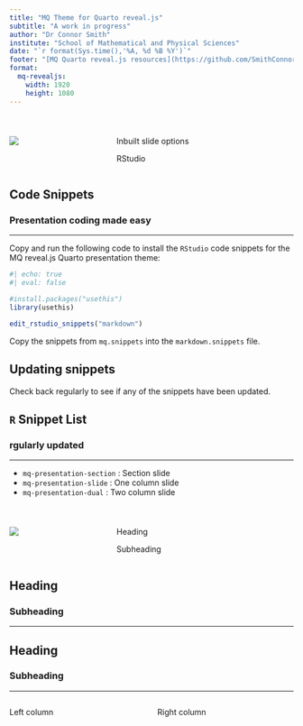 ---
title: "MQ Theme for Quarto reveal.js"
subtitle: "A work in progress"
author: "Dr Connor Smith"
institute: "School of Mathematical and Physical Sciences"
date: "`r format(Sys.time(),'%A, %d %B %Y')`"
footer: "[MQ Quarto reveal.js resources](https://github.com/SmithConnor/quarto-mq-revealjs-theme)"
format: 
  mq-revealjs:
    width: 1920
    height: 1080
---

# 

::: {.columns .v-center-container}
::: {.column width="35%"}
![](_extensions%5CSmithConnor%5Cmq%5CMQ-diag-partial.png)
:::

::: {.column width="65%"}
[Inbuilt slide options]{.section-header-text}

[RStudio]{.section-subheader-text}
:::
:::

## Code Snippets

### Presentation coding made easy

<hr size="2rem" color="#373A36">

Copy and run the following code to install the `RStudio` code snippets for the MQ reveal.js Quarto presentation theme:

```{r}
#| echo: true
#| eval: false

#install.packages("usethis")
library(usethis)

edit_rstudio_snippets("markdown")
```

Copy the snippets from `mq.snippets` into the `markdown.snippets` file.

::: callout-tip
## Updating snippets

Check back regularly to see if any of the snippets have been updated.
:::

## `R` Snippet List

### rgularly updated

<hr size="2rem" color="#373A36">

-   `mq-presentation-section` : Section slide
-   `mq-presentation-slide` : One column slide
-   `mq-presentation-dual` : Two column slide

# 

::: {.columns .v-center-container}
::: {.column width="35%"}
![](_extensions%5CSmithConnor%5Cmq%5CMQ-diag-partial.png)
:::

::: {.column width="65%"}
[Heading]{.section-header-text}

[Subheading]{.section-subheader-text}
:::
:::

## Heading

### Subheading

<hr size="2rem" color="#373A36">

## Heading

### Subheading

<hr size="2rem" color="#373A36">

::: columns
::: {.column width="50%"}
Left column
:::

::: {.column width="50%"}
Right column
:::
:::
